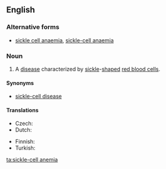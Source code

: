 {{wikipedia}}
==English==

===Alternative forms===
* [[sickle cell anaemia]], [[sickle-cell anaemia]] {{qualifier|British}}

===Noun===
{{en-noun|-}}

# {{North America}} A [[disease]] characterized by [[sickle]]-[[shape]]d [[red blood cell]]s.

====Synonyms====
* [[sickle-cell disease]]

====Translations====
{{trans-top|disease characterized by sickle-shaped red blood cells}}
* Czech: {{t-|cs|srpkovitá anémie|f}}
* Dutch: {{t|nl|sikkelcelanemie|f}}
{{trans-mid}}
* Finnish: {{t-|fi|sirppisoluanemia}}
* Turkish: {{t|tr|orak hücre anemisi}}
{{trans-bottom}}

[[ta:sickle-cell anemia]]